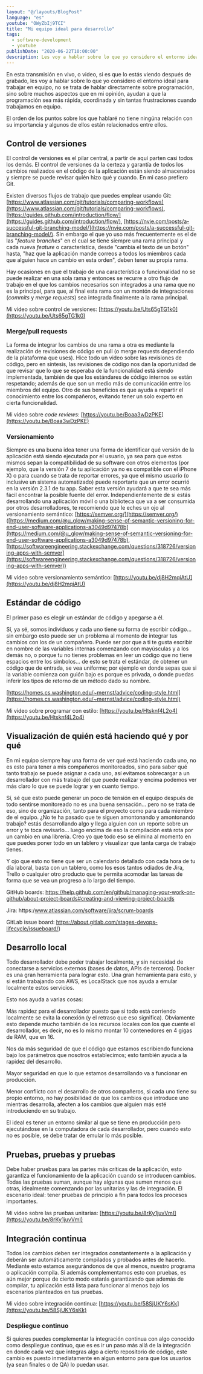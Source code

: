 ```yaml
---
layout: "@/layouts/BlogPost"
language: "es"
youtube: "OWyZbIj9TCI"
title: "Mi equipo ideal para desarrollo"
tags: 
  - software-development
  - youtube
publishDate: "2020-06-22T10:00:00"
description: Les voy a hablar sobre lo que yo considero el entorno ideal para trabajar en equipo, no se trata de hablar directamente sobre programación, sino sobre muchos aspectos que en mi opinión, ayudan a que la programación sea más rápida, coordinada y sin tantas frustraciones cuando trabajamos en equipo.
---
```


En esta transmisión en vivo, o video, si es que lo estás viendo después de grabado, les voy a hablar sobre lo que yo considero el entorno ideal para trabajar en equipo, no se trata de hablar directamente sobre programación, sino sobre muchos aspectos que en mi opinión, ayudan a que la programación sea más rápida, coordinada y sin tantas frustraciones cuando trabajamos en equipo.

El orden de los puntos sobre los que hablaré no tiene ningúna relación con su importancia y algunos de ellos están relacionados entre ellos.

## Control de versiones

El control de versiones es el pilar central, a partir de aquí parten casi todos los demás. El control de versiones da la certeza y garantía de todos los cambios realizados en el código de la aplicación están siendo almacenados y siempre se puede revisar quién hizo qué y cuando. En mi caso prefiero Git.

Existen diversos flujos de trabajo que puedes emplear usando Git: [https://www.atlassian.com/git/tutorials/comparing-workflows](https://www.atlassian.com/git/tutorials/comparing-workflows), [https://guides.github.com/introduction/flow/](https://guides.github.com/introduction/flow/), [https://nvie.com/posts/a-successful-git-branching-model/](https://nvie.com/posts/a-successful-git-branching-model/). Sin embargo el que yo uso más frecuentemente es el de las "*feature branches*" en el cual se tiene siempre una rama principal y cada nueva *feature* o característica, desde "cambia el texto de un botón" hasta, "haz que la aplicación mande correos a todos los miembros cada que alguien hace un cambio en esta orden", deben tener su propia rama.

Hay ocasiones en que el trabajo de una característica o funcionalidad no se puede realizar en una sola rama y entonces se recurre a otro flujo de trabajo en el que los cambios necesarios son integrados a una rama que no es la principal, para que, al final esta rama con un montón de integraciones (*commits* y *merge requests*) sea integrada finalmente a la rama principal.

Mi video sobre control de versiones: [https://youtu.be/Uts65gTG1k0](https://youtu.be/Uts65gTG1k0)

### Merge/pull requests

La forma de integrar los cambios de una rama a otra es mediante la realización de revisiones de código en pull (o merge requests dependiendo de la plataforma que uses). Hice todo un video sobre las revisiones de código, pero en síntesis, las revisiones de código nos dan la oportunidad de que revisar que lo que se esperaba de la funcionalidad está siendo implementada, también de que los estándares de código internos se están respetando; además de que son un medio más de comunicación entre los miembros del equipo. Otro de sus beneficios es que ayuda a repartir el conocimiento entre los compañeros, evitando tener un solo experto en cierta funcionalidad.

Mi video sobre *code reviews*: [https://youtu.be/Boaa3wDzPKE](https://youtu.be/Boaa3wDzPKE)

### Versionamiento

Siempre es una buena idea tener una forma de identificar qué versión de la aplicación está siendo ejecutada por el usuario, ya sea para que estos mismos sepan la compatibilidad de su software con otros elementos (por ejemplo, que la versión 7 de tu aplicación ya no es compatible con el iPhone X) o para cuando se trata de reportar errores, ya que el mismo usuario (o inclusive un sistema automatizado) puede reportarte que un error ocurrió en la versión 2.3.1 de tu app. Saber esta versión ayudará a que te sea más fácil encontrar la posible fuente del error. Independientemente de si estás desarrollando una aplicación móvil o una biblioteca que va a ser consumida por otros desarrolladores, te recomiendo que le eches un ojo al versionamiento semántico: [https://semver.org/](https://semver.org/) ([https://medium.com/@u_glow/making-sense-of-semantic-versioning-for-end-user-software-applications-a3049d97478b](https://medium.com/@u_glow/making-sense-of-semantic-versioning-for-end-user-software-applications-a3049d97478b), [https://softwareengineering.stackexchange.com/questions/318726/versioning-apps-with-semver](https://softwareengineering.stackexchange.com/questions/318726/versioning-apps-with-semver))

Mi video sobre versionamiento semántico: [https://youtu.be/dj8H2mqiAtU](https://youtu.be/dj8H2mqiAtU)

## Estándar de código

El primer paso es elegir un estándar de código y apegarse a él.

Sí, ya sé, somos individuos y cada uno tiene su forma de escribir código... sin embargo esto puede ser un problema al momento de integrar tus cambios con los de un compañero. Puede ser por que a ti te gusta escribir en nombre de las variables internas comenzando con mayúsculas y a los demás no, o porque tu no tienes problemas en leer un código que no tiene espacios entre los símbolos... de esto se trata el estándar, de obtener un código que de entrada, se vea uniforme; por ejemplo en donde sepas que si la variable comienza con guión bajo es porque es privada, o donde puedas inferir los tipos de retorno de un método dado su nombre.

[https://homes.cs.washington.edu/~mernst/advice/coding-style.html](https://homes.cs.washington.edu/~mernst/advice/coding-style.html)

Mi video sobre programar con estilo: [https://youtu.be/Htsknf4L2o4](https://youtu.be/Htsknf4L2o4)

## Visualización de quién está haciendo qué y por qué

En mi equipo siempre hay una forma de ver qué está haciendo cada uno, no es esto para tener a mis compañeros monitoreados, sino para saber qué tanto trabajo se puede asignar a cada uno, así evitamos sobrecargar a un desarrollador con más trabajo del que puede realizar y encima podemos ver más claro lo que se puede lograr y en cuanto tiempo.

Sí, sé que esto puede generar un poco de tensión en el equipo después de todo sentirse monitoreado no es una buena sensación... pero no se trata de eso, sino de organización, tanto para el proyecto como para cada miembro de el equipo. ¿No te ha pasado que te siguen amontonando y amontonando trabajo? estás desarrollando algo y llega alguien con un reporte sobre un error y te toca revisarlo... luego encima de eso la compilación está rota por un cambio en una librería. Creo yo que todo eso se elimina al momento en que puedes poner todo en un tablero y visualizar que tanta carga de trabajo tienes.

Y ojo que esto no tiene que ser un calendario detallado con cada hora de tu día laboral, basta con un tablero, como los esos tantos odiados de Jira, Trello o cualquier otro producto que te permita acomodar las tareas de forma que se vea un progreso a lo largo del tiempo.

GitHub boards: https://help.github.com/en/github/managing-your-work-on-github/about-project-boards#creating-and-viewing-project-boards

Jira: https:/www.atlassian.com/software/jira/scrum-boards

GitLab issue board: https://about.gitlab.com/stages-devops-lifecycle/issueboard/)

## Desarrollo local

Todo desarrollador debe poder trabajar localmente, y sin necesidad de conectarse a servicios externos (bases de datos, APIs de terceros). Docker es una gran herramienta para lograr esto. Una gran herramienta para esto, y si están trabajando con AWS, es LocalStack que nos ayuda a emular localmente estos servicios.

Esto nos ayuda a varias cosas:

Más rapidez para el desarrollador puesto que si todo está corriendo localmente se evita la conexión (y el retraso que eso significa). Obviamente esto depende mucho también de los recursos locales con los que cuente el desarrollador, es decir, no es lo mismo montar 10 contenedores en 4 gigas de RAM, que en 16.

Nos da más seguridad de que el código que estamos escribiendo funciona bajo los parámetros que nosotros establecimos; esto también ayuda a la rapidez del desarrollo.

Mayor seguridad en que lo que estamos desarrollando va a funcionar en producción.

Menor conflicto con el desarrollo de otros compañeros, si cada uno tiene su propio entorno, no hay posibilidad de que los cambios que introduce uno mientras desarrolla, afecten a los cambios que alguien más esté introduciendo en su trabajo.

El ideal es tener un entorno similar al que se tiene en producción pero ejecutándose en la computadora de cada desarrollador, pero cuando esto no es posible, se debe tratar de emular lo más posible.

## Pruebas, pruebas y pruebas

Debe haber pruebas para las partes más críticas de la aplicación, esto garantiza el funcionamiento de la aplicación cuando se introducen cambios. Todas las pruebas suman, aunque hay algunas que sumen menos que otras, idealmente comenzando por las unitarias y las de integración. El escenario ideal: tener pruebas de principio a fin para todos los procesos importantes.

Mi video sobre las pruebas unitarias: [https://youtu.be/8rKy1juvVmI](https://youtu.be/8rKy1juvVmI)

## Integración continua

Todos los cambios deben ser integrados constantemente a la aplicación y deberán ser automáticamente compilados y probados antes de hacerlo. Mediante esto estamos asegurándonos de que al menos, nuestro programa o aplicación compila. Si además complementamos esto con pruebas, es aún mejor porque de cierto modo estarás garantizando que además de compilar, tu aplicación está lista para funcionar al menos bajo los escenarios planteados en tus pruebas.

Mi video sobre integración continua: [https://youtu.be/58SjUKY6sKk](https://youtu.be/58SjUKY6sKk)

### Despliegue continuo

Si quieres puedes complementar la integración continua con algo conocido como despliegue continuo, que es es ir un paso más allá de la integración en donde cada vez que integras algo a cierto repositorio de código, este cambio es puesto inmediatamente en algun entorno para que los usuarios (ya sean finales o de QA) lo puedan usar.


